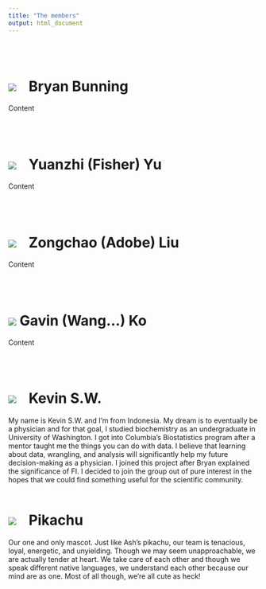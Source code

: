 ```yaml
---
title: "The members"
output: html_document
---
```


<br></br>

# <a href=""><img class="cat_circle" src="image/bbunning.jpg"></a><span style="padding-left:25px">Bryan Bunning

Content

<br></br>

# <a href=""><img class="cat_circle" src="image/fisher.jpg"></a><span style="padding-left:25px">Yuanzhi (Fisher) Yu

Content

<br></br>

# <a href=""><img class="cat_circle" src="image/adobe.jpg"></a><span style="padding-left:25px">Zongchao (Adobe) Liu

Content

<br></br>

# <a href=""><img src=https://media.giphy.com/media/11sBLVxNs7v6WA/giphy.gif></a> Gavin (Wang...) Ko

Content

<br></br>

# <a href=""><img class="cat_circle" src="image/ksw.jpg"></a><span style="padding-left:25px">Kevin S.W. 

My name is Kevin S.W. and I'm from Indonesia. My dream is to eventually be a physician and for that goal, I studied biochemistry as an undergraduate in University of Washington. I got into Columbia's Biostatistics program after a mentor taught me the things you can do with data. I believe that learning about data, wrangling, and analysis will significantly help my future decision-making as a physician. I joined this project after Bryan explained the significance of FI. I decided to join the group out of pure interest in the hopes that we could find something useful for the scientific community. 
<br></br>

# <a href=""><img class="cat_circle" src="image/pika_det.jpg"></a><span style="padding-left:25px">Pikachu

Our one and only mascot. Just like Ash's pikachu, our team is tenacious, loyal, energetic, and unyielding. Though we may seem unapproachable, we are actually tender at heart. We take care of each other and though we speak different native languages, we understand each other because our mind are as one. Most of all though, we're all cute as heck!

<br></br>